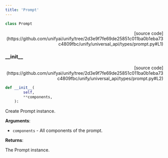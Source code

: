 ```yaml
---
title: 'Prompt'
---
```


```python
class Prompt
```

<p align="right">[source code](https://github.com/unifyai/unify/tree/2d3e9f7fe69de25851c011ba0b1eba73c4809fbc/unify/universal_api/types/prompt.py#L1)</p>



### \_\_init\_\_

<p align="right">[source code](https://github.com/unifyai/unify/tree/2d3e9f7fe69de25851c011ba0b1eba73c4809fbc/unify/universal_api/types/prompt.py#L2)</p>

```python
def __init__(
        self,
        **components,
    ):
```

Create Prompt instance.

**Arguments**:

- `components` - All components of the prompt.



**Returns**:

The Prompt instance.